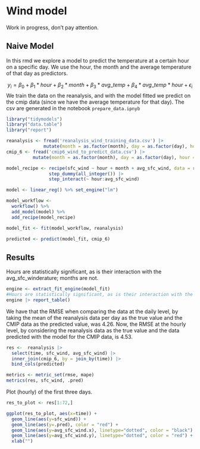 # Wind model

Work in progress, don't pay attention.

## Naive Model

In this rmd we explore a model to predict the temperature at a certain hour on a specific day. We use the hour, the month and the average temperature of that day as predictors.

$$y_i = \beta_0 + \beta_1*hour + \beta_2*month + \beta_3*avg\_temp + \beta_4*avg\_temp*hour + \epsilon_i $$
We train the data on the reanalysis, and with the model fitted we predict on the cmip data (since we have the average temperature for that day). The csv are generated in the notebook `prepare_data.ipnyb`

```r
library("tidymodels")
library("data.table")
library("report")

reanalysis <- fread('reanalysis_wind_training_data.csv') |>
              mutate(month = as.factor(month), day = as.factor(day), hour = as.factor(hour))
cmip_6 <- fread('cmip6_wind_to_predict_data.csv') |>
          mutate(month = as.factor(month), day = as.factor(day), hour = as.factor(hour))
```

```r
model_recipe <- recipe(sfc_wind ~ hour + month + avg_sfc_wind, data = reanalysis) |>
                step_dummy(all_integer()) |>
                step_interact(~ hour:avg_sfc_wind)

model <- linear_reg() %>% set_engine("lm")

model_workflow <- 
  workflow() %>% 
  add_model(model) %>% 
  add_recipe(model_recipe)

model_fit <- fit(model_workflow, reanalysis)

predicted <- predict(model_fit, cmip_6)
```

## Results

Hours are statistically significant, as is their interaction with the avg_sfc_winderature; months are not. 

```r
engine <- extract_fit_engine(model_fit)
#Hours are statistically significant, as is their interaction with the avg_sfc_winderature; months are not. 
engine |> report_table()
```

We have that the RMSE when comparing the data at the daily level, by taking the mean of the reanalysis data per day as the true value and the CMIP data as the predicted value, was 4.26. Now, the RMSE at the hourly level, by considering the reanalysis data as the true value and the data predicted with the model for the CMIP data, is 4.53.

```r

res <-  reanalysis |>
  select(time, sfc_wind, avg_sfc_wind) |>
  inner_join(cmip_6, by = join_by(time)) |>
  bind_cols(predicted)

metrics <- metric_set(rmse, mape)
metrics(res, sfc_wind, .pred)
```

Plot (hourly) of the first three days.

```r
res_to_plot <- res[1:72,]

ggplot(res_to_plot, aes(x=time)) +
  geom_line(aes(y=sfc_wind)) +
  geom_line(aes(y=.pred), color = "red") +
  geom_line(aes(y=avg_sfc_wind.x), linetype="dotted", color = "black") +
  geom_line(aes(y=avg_sfc_wind.y), linetype="dotted", color = "red") +
  xlab("")
```

